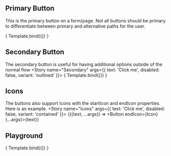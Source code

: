
<Meta title="Atoms/Button" component={Button} argTypes={argTypes} />


<Description of={Button} />

## Primary Button
This is the primary button on a form/page.  Not all buttons should be primary to differentiate between primary and alternative paths for the user.

<Canvas>
    <Story name="Primary" args={{ text: 'Click me', disabled: false, variant: 'contained' }}>
       { Template.bind({}) }
    </Story>
</Canvas>


## Secondary Button
The secondary button is useful for having additional options outside of the normal flow
<Canvas>
    <Story name="Secondary" args={{ text: 'Click me', disabled: false, variant: 'outlined' }}>
        { Template.bind({}) }
    </Story>
</Canvas>


## Icons
The buttons also support icons with the startIcon and endIcon properties.  Here is an example.
<Canvas>
    <Story name="Icons" args={{ text: 'Click me', disabled: false, variant: 'contained' }}>
        {({text, ...args}) => <Button endIcon={Icon} {...args}>{text}</Button>}
    </Story>
</Canvas>

## Playground
<Canvas isColumn>
    <Source language="jsx" story="Playground" />
    <Story name="Playground" args={{ text: 'Click me', disabled: false, variant: 'contained' }}>
       { Template.bind({}) }
    </Story>
    <ArgsTable story="Playground" />
</Canvas>


